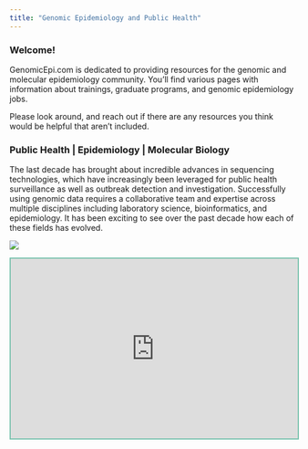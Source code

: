 ```yaml
---
title: "Genomic Epidemiology and Public Health"
---
```


### **Welcome!**

GenomicEpi.com is dedicated to providing resources for the genomic and molecular epidemiology community. You'll find various pages with information about trainings, graduate programs, and genomic epidemiology jobs.

Please look around, and reach out if there are any resources you think would be helpful that aren't included.

### Public Health \| Epidemiology \| Molecular Biology

The last decade has brought about incredible advances in sequencing technologies, which have increasingly been leveraged for public health surveillance as well as outbreak detection and investigation. Successfully using genomic data requires a collaborative team and expertise across multiple disciplines including laboratory science, bioinformatics, and epidemiology. It has been exciting to see over the past decade how each of these fields has evolved.

![](images/AMD%20Academy%20Group.jpg){fig-align="center"}

```{=html}
<iframe src="https://genomicepi.substack.com/embed" width="100%" height="315" style="border:2px solid #78c2ad; background:#f3969a;" frameborder="0" scrolling="no"></iframe>
```
